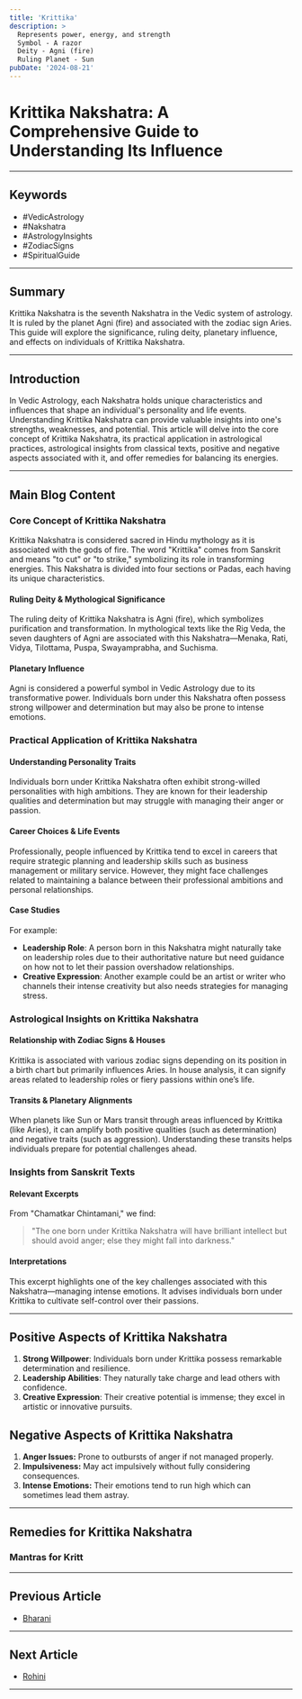 ```yaml
---
title: 'Krittika'
description: >
  Represents power, energy, and strength
  Symbol - A razor
  Deity - Agni (fire)
  Ruling Planet - Sun
pubDate: '2024-08-21'
---
```


# Krittika Nakshatra: A Comprehensive Guide to Understanding Its Influence

---

## Keywords
- #VedicAstrology
- #Nakshatra
- #AstrologyInsights
- #ZodiacSigns
- #SpiritualGuide

---

## Summary
Krittika Nakshatra is the seventh Nakshatra in the Vedic system of astrology. It is ruled by the planet Agni (fire) and associated with the zodiac sign Aries. This guide will explore the significance, ruling deity, planetary influence, and effects on individuals of Krittika Nakshatra.

---

## Introduction
In Vedic Astrology, each Nakshatra holds unique characteristics and influences that shape an individual's personality and life events. Understanding Krittika Nakshatra can provide valuable insights into one's strengths, weaknesses, and potential. This article will delve into the core concept of Krittika Nakshatra, its practical application in astrological practices, astrological insights from classical texts, positive and negative aspects associated with it, and offer remedies for balancing its energies.

---

## Main Blog Content

### Core Concept of Krittika Nakshatra
Krittika Nakshatra is considered sacred in Hindu mythology as it is associated with the gods of fire. The word "Krittika" comes from Sanskrit and means "to cut" or "to strike," symbolizing its role in transforming energies. This Nakshatra is divided into four sections or Padas, each having its unique characteristics.

#### Ruling Deity & Mythological Significance
The ruling deity of Krittika Nakshatra is Agni (fire), which symbolizes purification and transformation. In mythological texts like the Rig Veda, the seven daughters of Agni are associated with this Nakshatra—Menaka, Rati, Vidya, Tilottama, Puspa, Swayamprabha, and Suchisma.

#### Planetary Influence
Agni is considered a powerful symbol in Vedic Astrology due to its transformative power. Individuals born under this Nakshatra often possess strong willpower and determination but may also be prone to intense emotions.

### Practical Application of Krittika Nakshatra

#### Understanding Personality Traits
Individuals born under Krittika Nakshatra often exhibit strong-willed personalities with high ambitions. They are known for their leadership qualities and determination but may struggle with managing their anger or passion.

#### Career Choices & Life Events
Professionally, people influenced by Krittika tend to excel in careers that require strategic planning and leadership skills such as business management or military service. However, they might face challenges related to maintaining a balance between their professional ambitions and personal relationships.

#### Case Studies
For example:
- **Leadership Role**: A person born in this Nakshatra might naturally take on leadership roles due to their authoritative nature but need guidance on how not to let their passion overshadow relationships.
- **Creative Expression**: Another example could be an artist or writer who channels their intense creativity but also needs strategies for managing stress.

### Astrological Insights on Krittika Nakshatra

#### Relationship with Zodiac Signs & Houses
Krittika is associated with various zodiac signs depending on its position in a birth chart but primarily influences Aries. In house analysis, it can signify areas related to leadership roles or fiery passions within one’s life.

#### Transits & Planetary Alignments
When planets like Sun or Mars transit through areas influenced by Krittika (like Aries), it can amplify both positive qualities (such as determination) and negative traits (such as aggression). Understanding these transits helps individuals prepare for potential challenges ahead.

### Insights from Sanskrit Texts

#### Relevant Excerpts
From "Chamatkar Chintamani," we find:
> "The one born under Krittika Nakshatra will have brilliant intellect but should avoid anger; else they might fall into darkness."

#### Interpretations
This excerpt highlights one of the key challenges associated with this Nakshatra—managing intense emotions. It advises individuals born under Krittika to cultivate self-control over their passions.

---

## Positive Aspects of Krittika Nakshatra

1. **Strong Willpower**: Individuals born under Krittika possess remarkable determination and resilience.
2. **Leadership Abilities**: They naturally take charge and lead others with confidence.
3. **Creative Expression**: Their creative potential is immense; they excel in artistic or innovative pursuits.

## Negative Aspects of Krittika Nakshatra

1. **Anger Issues:** Prone to outbursts of anger if not managed properly.
2. **Impulsiveness:** May act impulsively without fully considering consequences.
3. **Intense Emotions:** Their emotions tend to run high which can sometimes lead them astray.

---

## Remedies for Krittika Nakshatra

### Mantras for Kritt
---

## Previous Article
- [Bharani](/blogs-md/05_Nakshatra/0502_Bharani.mdx)

---

## Next Article
- [Rohini](/blogs-md/05_Nakshatra/0504_Rohini.mdx)

---
